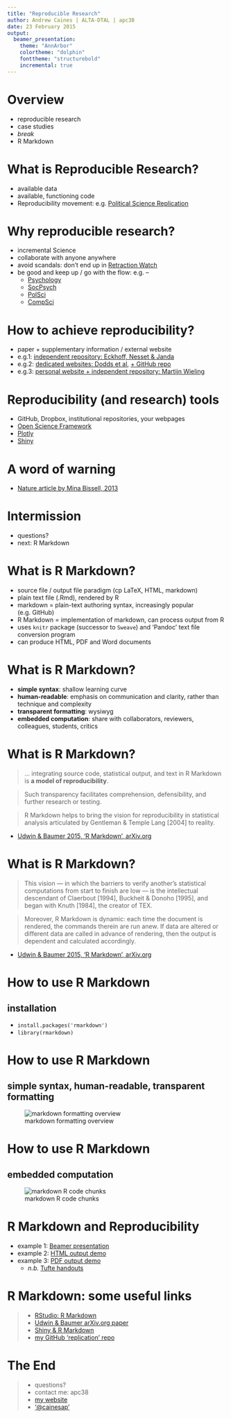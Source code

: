 ```yaml
---
title: "Reproducible Research"
author: Andrew Caines | ALTA-DTAL | apc38
date: 23 February 2015
output:
  beamer_presentation:
    theme: "AnnArbor"
    colortheme: "dolphin"
    fonttheme: "structurebold"
    incremental: true
---
```



# Overview
- reproducible research
- case studies
- _break_
- R Markdown


# What is Reproducible Research?
- available data
- available, functioning code
- Reproducibility movement: e.g. [Political Science Replication](https://politicalsciencereplication.wordpress.com/)


# Why reproducible research?
- incremental Science
- collaborate with anyone anywhere
- avoid scandals: don't end up in [Retraction Watch](http://retractionwatch.com/)
- be good and keep up / go with the flow: e.g. --
  - [Psychology](http://www.theguardian.com/science/head-quarters/2014/jan/24/the-changing-face-of-psychology)
  - [SocPsych](http://www.psycontent.com/content/l67413865317/?p=1dd5ebc505f9492c8fb93be3f7c713f3&pi=0)
  - [PolSci](http://journals.cambridge.org/action/displayIssue?jid=PSC&volumeId=47&seriesId=0&issueId=01)
  - [CompSci](http://www.siam.org/news/news.php?id=2078)


# How to achieve reproducibility?
- paper + supplementary information / external website
- e.g.1: [independent repository: Eckhoff, Nesset & Janda](http://opendata.uit.no/dvn/faces/study/StudyPage.xhtml?studyId=19)
- e.g.2: [dedicated websites: Dodds et al](http://www.pnas.org/content/early/2015/02/04/1411678112), [+ GitHub repo](https://github.com/andyreagan/labMT-simple)
- e.g.3: [personal website + independent repository: Martijn Wieling](http://www.martijnwieling.nl/publications)


# Reproducibility (and research) tools
- GitHub, Dropbox, institutional repositories, your webpages
- [Open Science Framework](https://osf.io/)
- [Plotly](https://plot.ly/~cainesap/28/lat-vs-lon/)
- [Shiny](https://cainesap.shinyapps.io/shinyGlottolog/)


# A word of warning
- [Nature article by Mina Bissell, 2013](http://www.nature.com/news/reproducibility-the-risks-of-the-replication-drive-1.14184)


# Intermission
- questions?
- next: R Markdown


# What is R Markdown?
- source file / output file paradigm (cp LaTeX, HTML, markdown)
- plain text file (.Rmd), rendered by R
- markdown = plain-text authoring syntax, increasingly popular (e.g. GitHub)
- R Markdown = implementation of markdown, can process output from R
- uses `knitr` package (successor to `Sweave`) and 'Pandoc' text file conversion program
- can produce HTML, PDF and Word documents


# What is R Markdown?
- **simple syntax**: shallow learning curve
- **human-readable**: emphasis on communication and clarity, rather than technique and complexity
- **transparent formatting**: wysiwyg
- **embedded computation**: share with collaborators, reviewers, colleagues, students, critics


# What is R Markdown?
>  ... integrating source code, statistical output, and text in R Markdown is **a model of reproducibility**.

> Such transparency facilitates comprehension, defensibility, and further research or testing.

> R Markdown helps to bring the vision for reproducibility in statistical analysis articulated by Gentleman & Temple Lang [2004] to reality.

* [Udwin & Baumer 2015, 'R Markdown', arXiv.org](http://arxiv.org/abs/1501.01613)


# What is R Markdown?
> This vision — in which the barriers to verify another’s statistical computations from start to finish are low — is the intellectual descendant of Claerbout [1994], Buckheit & Donoho [1995], and began with Knuth [1984], the creator of TEX.

> Moreover, R Markdown is dynamic: each time the document is rendered, the commands therein are run anew. If data are altered or different data are called in advance of rendering, then the output is dependent and calculated accordingly.

* [Udwin & Baumer 2015, 'R Markdown', arXiv.org](http://arxiv.org/abs/1501.01613)


# How to use R Markdown
## installation
-  `install.packages('rmarkdown')`
- `library(rmarkdown)`


# How to use R Markdown
## simple syntax, human-readable, transparent formatting
![markdown formatting overview](images/markdownOverview.png)


# How to use R Markdown
## embedded computation
![markdown R code chunks](images/markdownChunk.png)


# R Markdown and Reproducibility
- example 1: [Beamer presentation](https://raw.githubusercontent.com/cainesap/replication/master/DTAL_2015-02-23/slides.Rmd)
- example 2: [HTML output demo](https://raw.githubusercontent.com/cainesap/replication/master/DTAL_2015-02-23/html_doc.Rmd)
- example 3: [PDF output demo](https://raw.githubusercontent.com/cainesap/replication/master/DTAL_2015-02-23/pdf_doc.Rmd)
  - _n.b._ [Tufte handouts](http://rmarkdown.rstudio.com/tufte_handout_format.html)

# R Markdown: some useful links
> - [RStudio: R Markdown](http://rmarkdown.rstudio.com/)
> - [Udwin & Baumer arXiv.org paper](http://arxiv.org/abs/1501.01613)
> - [Shiny & R Markdown](http://shiny.rstudio.com/articles/interactive-docs.html)
> - [my GitHub 'replication' repo](https://github.com/cainesap/replication)


# The End
> * questions?
> * contact me: apc38
> * [my website](http://apc38.user.srcf.net/)
> * ['@cainesap'](https://twitter.com/cainesap)
